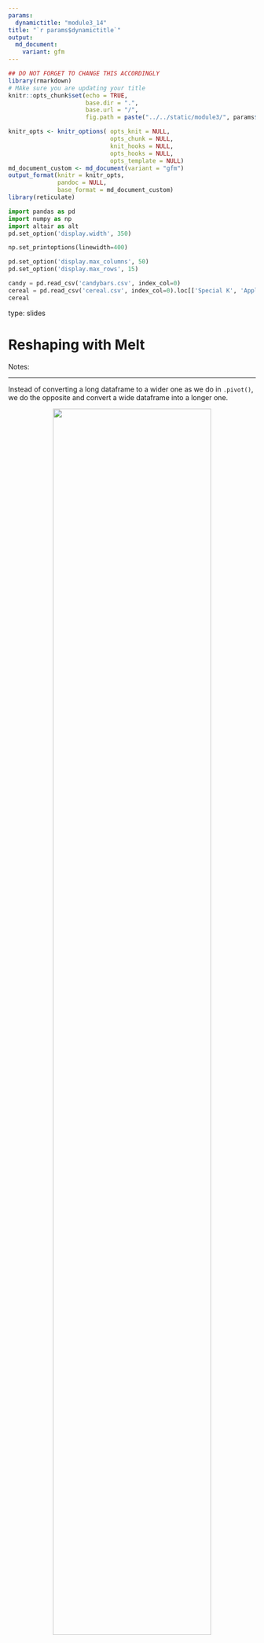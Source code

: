 ```yaml
---
params:
  dynamictitle: "module3_14"
title: "`r params$dynamictitle`"
output: 
  md_document:
    variant: gfm
---
```



```r
## DO NOT FORGET TO CHANGE THIS ACCORDINGLY 
library(rmarkdown)
# MAke sure you are updating your title 
knitr::opts_chunk$set(echo = TRUE,
                      base.dir = ".", 
                      base.url = "/",
                      fig.path = paste("../../static/module3/", params$dynamictitle,"/", sep = ""))

knitr_opts <- knitr_options( opts_knit = NULL,
                             opts_chunk = NULL,
                             knit_hooks = NULL,
                             opts_hooks = NULL,
                             opts_template = NULL)
md_document_custom <- md_document(variant = "gfm")
output_format(knitr = knitr_opts,
              pandoc = NULL,
              base_format = md_document_custom)
library(reticulate)

```


```python
import pandas as pd
import numpy as np
import altair as alt
pd.set_option('display.width', 350)

np.set_printoptions(linewidth=400)

pd.set_option('display.max_columns', 50)
pd.set_option('display.max_rows', 15)

candy = pd.read_csv('candybars.csv', index_col=0)
cereal = pd.read_csv('cereal.csv', index_col=0).loc[['Special K', 'Apple Jacks', 'Raisin Bran', 'Cheerios', 'Wheaties' ], [ 'mfr', 'calories', 'protein']].reset_index()
cereal
```

type: slides

# Reshaping with Melt

Notes: <br>

---

Instead of converting a long dataframe to a wider one as we do in `.pivot()`, we do the opposite and convert a wide dataframe into a longer one. 

<center><img src='/module3/melt_piv.png' width="80%"></center>

Notes: 
In the last section we discussed how `pandas` provides 2 functions for reshaping data; <a href="https://pandas.pydata.org/docs/reference/api/pandas.melt.html" target="_blank">`.melt()`</a> and <a href="https://pandas.pydata.org/pandas-docs/stable/reference/api/pandas.DataFrame.pivot.html" target="_blank">`.pivot()`</a> . 

We are going to spend this next section discussing `.melt()` which is simply the reverse transformation of `.pivot()`. 

---



```python
cereal
```




Notes: 

Let's take a look at a subset of our the cereal data we've been working with. 

We can see there are 5 rows and 2 numerical columns; `calories` and `protein`.  
Perhaps we would prefer if this was transformed into a long dataframe.

How would we do it?

---


<br>
<br>
<center><img src='/module3/melt_right.png' width="100%"></center>


Notes: We can use melt!


---

## Melt



```python
melted_cereal  = (cereal.melt(id_vars=['name', 'mfr'] , 
                              value_vars=['calories', 'protein'], 
                              var_name='nutrition', 
                              value_name='value')
                  )
melted_cereal
```



Notes: 

Let's attempt to melt the `calories` and `protein` columns into a single one named `nutrition` with the values expressed in a column named `value`. Exactly like we started with when we used `.pivot()` in the last section.

It's not quite in the same order, but we can agree that its what we want.

---



<center><img src='/module3/melt_right.png' width="60%"></center>


  ```python
melted_cereal  = (cereal.melt(id_vars=['name', 'mfr'], 
                              value_vars=['calories', 'protein'], 
                              var_name='nutrition', 
                              value_name='value')
                  )
  ```
  

Notes: 

Let's try to understand what happened. 


- The identifying column and the columns we wanted to keep, are specified in the `id_vars` argument.
- the columns `calories` and `protein` are called in `value_vars` and melted down into a single column named `nutrition`. 
- We named the new column using the argument `var_name`.
- The calorie and protein measurements are housed in the new column named `value` that we name using the `value_name` argument. 
  
Although this verb takes 4 arguments and pivot only takes 3, we do not need to reset our index after melting. 

---

# Let’s apply what we learned!

Notes: <br>
